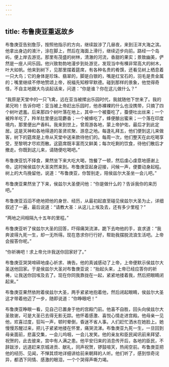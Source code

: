 ```yaml
---
---
---
```

title: 布鲁庚亚重返故乡
---




布鲁庚亚告别詹莎，按照他指示的方向，继续跋涉了几昼夜，来到汪洋大海之滨。他拿出身边的液汁，涂在脚上，然后在海面上滑行，继续迈步向前。路经一个岛屿，便上岸去游览。那里有茂盛的树林，清澈的河流，香甜的果实；景致幽美，俨然是一座人间乐园。他兴致勃勃地漫步到处游览，发现当中有棵非常高大的树木，叶大如帆。他来到树下，见那里摆着筵席，有各种名贵的肴馔，还看见树上栖息着一只大鸟；它的身体是珍珠、翡翠的，脚是白银的，嘴是红宝石的，羽毛是贵金属的；嘴里继续不停地赞颂上帝，祝福先知穆罕默德。碰到那样的景象，他觉得奇怪，不自主地跟大鸟谈起话来，问道：“你是谁？你在这儿做什么？”

“我原是天堂中的一只飞禽，远在亚当被撵出乐园时代，我就随他下世来了。我的弟兄哟！告诉你吧：亚当被上帝赶出乐园时，他赤裸裸的什么也没携带，只摘了四个树叶遮羞。后来那四个树叶落在地上，其中一个被蚕吃了，蚕便吐出丝来；一个被羚羊吃了，羚羊肚里便出现麝香；一个被蜂吃了，蜂便酿出蜜来；一个落在印度境内，那里便出产香料。我来到世上，曾周游各地，蒙上帝护佑，最后才到此定居。这是天神和各地得道的圣贤欢聚、游息之地。每逢礼拜五，他们便到这儿来做客，树下的筵席是上帝从天堂中送来款待他们的。每周一次，他们整天在此吃喝享受，至黎明才尽欢而散。这筵席既丰富而又鲜美；每次吃剩的饮食，待他们散后才撤走。你既到这儿来，请随便吃喝吧。”

布鲁庚亚饥不择食，果然坐下来大吃大喝，饱餐了一顿，然后虔心虔意地感谢上帝。这时候侯兹尔大圣突然来到。布鲁庚亚起身迎接，问候一声，便要动身起程。树上的大鸟挽留他，说道：“布鲁庚亚，你暂别走，陪侯兹尔大圣坐一会儿吧。”

布鲁庚亚果然坐了下来，侯兹尔大圣便问他：“你是做什么的？告诉我你的来历吧。”

布鲁庚亚滔滔不绝地把他的身世、经历，从最初起直至碰见侯兹尔大圣为止，详细叙述了一遍，最后说道：“请教大圣：从这儿上埃及去，还有多少里程？”

“两地之间相隔九十五年的里程。”

布鲁庚亚听了侯兹尔大圣的回答，吓得痛哭流涕，跪下去吻他的手，哀求道：“我奔波得九死一生，却一无所得。现在恳求你行行好，帮助我摆脱流浪生活吧。上帝会报答你呢。”

“你祈祷吧！求上帝允许我送你回家好了。”

布鲁庚亚哭哭啼碲地虔心祈求、祷告。他的真诚感动了上帝，上帝便默示侯兹尔大圣送他回家。于是侯兹尔大圣对布鲁庚亚说：“抬起头来，上帝已经应答你的祈祷，让我送你回埃及去了。现在你同我靠拢在一起，紧紧地搂着我，然后把眼睛闭起来。”

布鲁庚亚果然依附着侯兹尔大圣，两手紧紧地抱着他，然后闭起眼睛，侯兹尔大圣这才带着他迈了一步，随即说道：“你睁眼吧！”

布鲁庚亚睁眼一看，见自己已置身于他的宫殿门前。他喜不自胜，回头向侯兹尔大圣致谢，可是大圣已去得无影无踪。他怀着感激、喜悦心情走进宫殿。他母亲一见他，欢喜过度，狂叫一声，顿时晕倒，昏迷不省人事。人们赶忙洒水在她脸上。她慢慢苏醒过来，把儿子紧紧地搂在怀里，痛哭流涕。布鲁庚亚九死一生，一旦回到母亲面前，悲喜交集，一会儿呜咽，一会儿发笑。他的亲友和臣民闻讯前来拜望、祝贺的，此去彼来，宫中有人满之患。他平安归来的消息传开后，各地的臣民，不辞跋涉，远道赶来京城进贡、献礼，同声祝贺，锣鼓喧天，热闹空前。布鲁庚亚把他的经历、见闻，不惮其烦地详细讲给前来朝拜的人听。他们听了，感到惊奇诧异，都洒下同情、感激的眼泪，一个个哭得声嘶力竭。